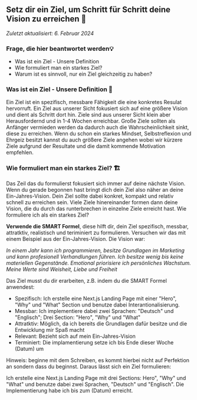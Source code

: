 ## Setz dir ein Ziel, um Schritt für Schritt deine Vision zu erreichen 🥅

_Zuletzt aktualisiert: 6. Februar 2024_

### Frage, die hier beantwortet werden💡

- Was ist ein Ziel - Unsere Definition
- Wie formuliert man ein starkes Ziel?
- Warum ist es sinnvoll, nur ein Ziel gleichzeitig zu haben?

### Was ist ein Ziel - Unsere Definition 🐐

Ein Ziel ist ein spezifisch, messbare Fähigkeit die eine konkretes Resulat hervorruft. 
Ein Ziel aus unserer Sicht fokusiert sich auf eine größere Vision und dient als Schritt dort hin.
Ziele sind aus unserer Sicht klein aber Herausfordernd und in 1-4 Wochen erreichbar.
Große Ziele sollten als Anfänger vermieden werden da dadurch auch die Wahrscheinlichkeit sinkt, diese zu erreichen.
Wenn du schon ein starkes Mindset, Selbstreflexion und Ehrgeiz besitzt kannst du auch größere Ziele angehen wobei wir kürzere Ziele aufgrund der Resultate und die damit kommende Motivation empfehlen.

### Wie formuliert man ein starkes Ziel? 🏗️

Das Zeil das du formulierst fokusiert sich immer auf deine nächste Vision.
Wenn du gerade begonnen hast bringt dich dein Ziel also näher an deine Ein-Jahres-Vision.
Dein Ziel sollte dabei konkret, kompakt und relativ schnell zu erreichen sein.
Viele Ziele hinereinander formen dann deine Vision, die du durch das runterbrechen in einzelne Ziele erreicht hast.
Wie formuliere ich als ein starkes Ziel?

**Verwende die SMART Formel**, diese hilft dir, dein Ziel spezifisch, messbar, attratktiv, realistisch und teriminiert zu formulieren.
Versuchen wir das mit einem Beispiel aus der Ein-Jahres-Vision.
Die Vision war:

_In einem Jahr kann ich programmieren, besitze Grundlagen im Marketing und kann profesionell Verhandlungen führen. Ich besitze wenig bis keine materiellen Gegenstände. Emotional priorisiere ich persönliches Wachstum. Meine Werte sind Weisheit, Liebe und Freiheit_

Das Ziel musst du dir erarbeiten, z.B. indem du die SMART Formel anwendest:

- Spezifisch: Ich erstelle eine Next.js Landing Page mit einer "Hero", "Why" und "What" Section und benutze dabei Interantionalisierung.
- Messbar: Ich implementiere dabei zwei Sprachen: "Deutsch" und "Englisch"; Drei Section: "Hero", "Why" und "What"
- Attratktiv: Möglich, da ich bereits die Grundlagen dafür besitze und die Entwicklung mir Spaß macht
- Relevant: Bezieht sich auf mein Ein-Jahres-Vision
- Terminiert: Die implamentierung setze ich bis Ende dieser Woche (Datum) um

Hinweis: beginne mit dem Schreiben, es kommt hierbei nicht auf Perfektion an sondern dass du beginnst.
Daraus lässt sich ein Ziel formulieren:

Ich erstelle eine Next.js Landing Page mit drei Sections: Hero", "Why" und "What" und benutze dabei zwei Sprachen, "Deutsch" und "Englisch". Die Implementierung habe ich bis zum (Datum) erreicht.